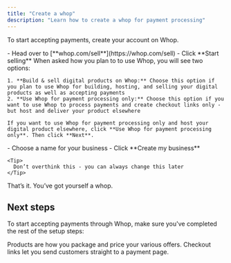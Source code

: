 ```yaml
---
title: "Create a whop"
description: "Learn how to create a whop for payment processing"
---
```


To start accepting payments, create your account on Whop.

<Steps>
  <Step title="Go to whop.com/sell" titleSize="h3">
    - Head over to [**whop.com/sell**](https://whop.com/sell)
    - Click **Start selling**
  </Step>
  <Step title="Choose how you plan to use Whop" titleSize="h3">
    When asked how you plan to to use Whop, you will see two options:

    1. **Build & sell digital products on Whop:** Choose this option if you plan to use Whop for building, hosting, and selling your digital products as well as accepting payments
    2. **Use Whop for payment processing only:** Choose this option if you want to use Whop to process payments and create checkout links only - but host and deliver your product elsewhere

    If you want to use Whop for payment processing only and host your digital product elsewhere, click **Use Whop for payment processing only**. Then click **Next**.
  </Step>
  <Step title="Name your business" titleSize="h3">
    - Choose a name for your business
    - Click **Create my business**

    <Tip>
      Don’t overthink this - you can always change this later
    </Tip>
  </Step>
</Steps>

That’s it. You’ve got yourself a whop.

## Next steps

To start accepting payments through Whop, make sure you've completed the rest of the setup steps:

<CardGroup cols={2}>
  <Card title="Create a product" icon="tag" href="/payments/create-a-product">
    Products are how you package and price your various offers.
  </Card>
  <Card title="Create a checkout link" icon="link" href="/payments/create-checkout-link">
    Checkout links let you send customers straight to a payment page.
  </Card>
</CardGroup>